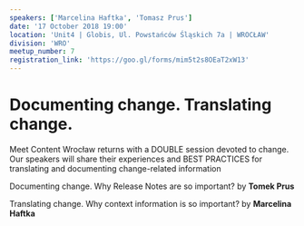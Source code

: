 ```yaml
---
speakers: ['Marcelina Haftka', 'Tomasz Prus']
date: '17 October 2018 19:00'
location: 'Unit4 | Globis, Ul. Powstańców Śląskich 7a | WROCŁAW'
division: 'WRO'
meetup_number: 7
registration_link: 'https://goo.gl/forms/mim5t2s8OEaT2xW13'
---
```


# Documenting change. Translating change.

Meet Content Wrocław returns with a DOUBLE session devoted to change. Our
speakers will share their experiences and BEST PRACTICES for translating and
documenting change-related information

Documenting change. Why Release Notes are so important? by **Tomek Prus**

Translating change. Why context information is so important? by **Marcelina
Haftka**

